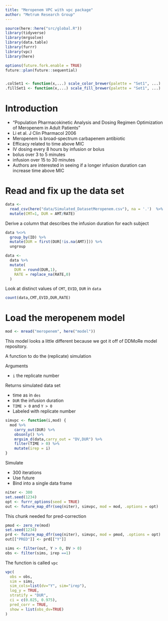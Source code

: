 ```yaml
---
title: "Meropenem VPC with vpc package"
author: "Metrum Research Group"
---
```



```r
source(here::here("src/global.R"))
library(tidyverse)
library(mrgsolve)
library(data.table)
library(furrr)
library(vpc)
library(here)

options(future.fork.enable = TRUE)
future::plan(future::sequential)


.colSet1 <- function(x,...) scale_color_brewer(palette = "Set1", ...)
.fillSet1 <- function(x,...) scale_fill_brewer(palette = "Set1", ...)

```


# Introduction

- "Population Pharmacokinetic Analysis and Dosing Regimen Optimization of 
Meropenem in Adult Patients"
- Li et al. J Clin Pharmacol 2006
- Meropenem is broad-spectrum carbapenem antibiotic
- Efficacy related to time above MIC
- IV dosing every 8 hours by infusion or bolus
- bolus over 3 to 5 minutes
- infusion over 15 to 30 minutes
- Authors are interested in seeing if a longer infusion duration 
can increase time above MIC

# Read and fix up the data set
```r
data <- 
  read_csv(here("data/Simulated_DatasetMeropenem.csv"), na = '.')  %>% 
  mutate(CMT=1, DUR = AMT/RATE)
```



Derive a column that describes the infusion duration for each subject
```r
data %<>% 
  group_by(ID) %>% 
  mutate(DUR = first(DUR[!is.na(AMT)])) %>%
  ungroup

data <- 
  data %>%
  mutate(
    DUR = round(DUR,1), 
    RATE = replace_na(RATE,0)
  )

```

Look at distinct values of `CMT`, `EVID`, `DUR` in `data`

```r
count(data,CMT,EVID,DUR,RATE)
```


# Load the meropenem model

```r
mod <- mread("meropenem", here("model"))

```

This model looks a little different because we got it 
off of DDMoRe model repository.


A function to do the (replicate) simulation

Arguments

- `i` the replicate number

Returns simulated data set 

- time as in `des`
- `DUR` the infusion duration 
- `TIME > 0` and `Y > 0`
- Labeled with replicate number

```r
simvpc <- function(i,mod) {
  mod %>% 
    carry_out(DUR) %>%
    obsonly() %>%
    mrgsim_d(data,carry_out = "DV,DUR") %>% 
    filter(TIME > 0) %>%
    mutate(irep = i)
}
```

Simulate

- 300 iterations
- Use future
- Bind into a single data frame

```r
niter <- 300
set.seed(1234)
opt <- furrr_options(seed = TRUE)
out <- future_map_dfr(seq(niter), simvpc, mod = mod, .options = opt) 
```

This chunk needed for pred-correction
```r
pmod <- zero_re(mod)
set.seed(1234)
prd <- future_map_dfr(seq(niter), simvpc, mod = pmod, .options = opt) 
out[["PRED"]] <- prd[["Y"]]
```

```r
sims <- filter(out, Y > 0, DV > 0)
obs <- filter(sims, irep ==1)
```

The function is called `vpc`

```r
vpc(
  obs = obs,
  sim = sims,
  sim_cols=list(dv="Y", sim="irep"), 
  log_y = TRUE, 
  stratify = "DUR",
  ci = c(0.025, 0.975), 
  pred_corr = TRUE, 
  show = list(obs_dv=TRUE)
) 

```

